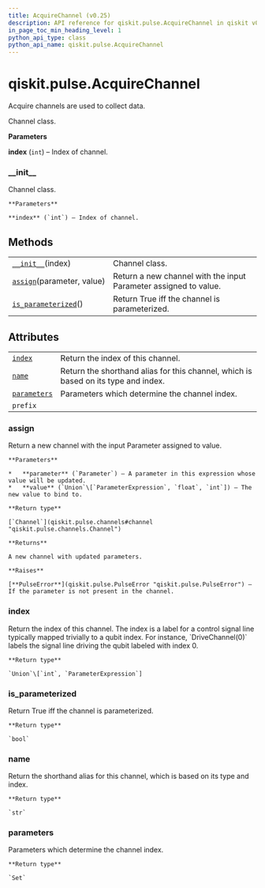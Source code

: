 ```yaml
---
title: AcquireChannel (v0.25)
description: API reference for qiskit.pulse.AcquireChannel in qiskit v0.25
in_page_toc_min_heading_level: 1
python_api_type: class
python_api_name: qiskit.pulse.AcquireChannel
---
```


<span id="qiskit-pulse-acquirechannel" />

# qiskit.pulse.AcquireChannel

<Class id="qiskit.pulse.AcquireChannel" isDedicatedPage={true} github="https://github.com/qiskit/qiskit/tree/stable/0.17/qiskit/pulse/channels.py" signature="AcquireChannel(index)" modifiers="class">
  Acquire channels are used to collect data.

  Channel class.

  **Parameters**

  **index** (`int`) – Index of channel.

  ### \_\_init\_\_

  <Function id="qiskit.pulse.AcquireChannel.__init__" signature="__init__(index)">
    Channel class.

    **Parameters**

    **index** (`int`) – Index of channel.
  </Function>

  ## Methods

  |                                                                                                                      |                                                                  |
  | -------------------------------------------------------------------------------------------------------------------- | ---------------------------------------------------------------- |
  | [`__init__`](#qiskit.pulse.AcquireChannel.__init__ "qiskit.pulse.AcquireChannel.__init__")(index)                    | Channel class.                                                   |
  | [`assign`](#qiskit.pulse.AcquireChannel.assign "qiskit.pulse.AcquireChannel.assign")(parameter, value)               | Return a new channel with the input Parameter assigned to value. |
  | [`is_parameterized`](#qiskit.pulse.AcquireChannel.is_parameterized "qiskit.pulse.AcquireChannel.is_parameterized")() | Return True iff the channel is parameterized.                    |

  ## Attributes

  |                                                                                                  |                                                                                    |
  | ------------------------------------------------------------------------------------------------ | ---------------------------------------------------------------------------------- |
  | [`index`](#qiskit.pulse.AcquireChannel.index "qiskit.pulse.AcquireChannel.index")                | Return the index of this channel.                                                  |
  | [`name`](#qiskit.pulse.AcquireChannel.name "qiskit.pulse.AcquireChannel.name")                   | Return the shorthand alias for this channel, which is based on its type and index. |
  | [`parameters`](#qiskit.pulse.AcquireChannel.parameters "qiskit.pulse.AcquireChannel.parameters") | Parameters which determine the channel index.                                      |
  | `prefix`                                                                                         |                                                                                    |

  ### assign

  <Function id="qiskit.pulse.AcquireChannel.assign" signature="assign(parameter, value)">
    Return a new channel with the input Parameter assigned to value.

    **Parameters**

    *   **parameter** (`Parameter`) – A parameter in this expression whose value will be updated.
    *   **value** (`Union`\[`ParameterExpression`, `float`, `int`]) – The new value to bind to.

    **Return type**

    [`Channel`](qiskit.pulse.channels#channel "qiskit.pulse.channels.Channel")

    **Returns**

    A new channel with updated parameters.

    **Raises**

    [**PulseError**](qiskit.pulse.PulseError "qiskit.pulse.PulseError") – If the parameter is not present in the channel.
  </Function>

  ### index

  <Attribute id="qiskit.pulse.AcquireChannel.index">
    Return the index of this channel. The index is a label for a control signal line typically mapped trivially to a qubit index. For instance, `DriveChannel(0)` labels the signal line driving the qubit labeled with index 0.

    **Return type**

    `Union`\[`int`, `ParameterExpression`]
  </Attribute>

  ### is\_parameterized

  <Function id="qiskit.pulse.AcquireChannel.is_parameterized" signature="is_parameterized()">
    Return True iff the channel is parameterized.

    **Return type**

    `bool`
  </Function>

  ### name

  <Attribute id="qiskit.pulse.AcquireChannel.name">
    Return the shorthand alias for this channel, which is based on its type and index.

    **Return type**

    `str`
  </Attribute>

  ### parameters

  <Attribute id="qiskit.pulse.AcquireChannel.parameters">
    Parameters which determine the channel index.

    **Return type**

    `Set`
  </Attribute>
</Class>

